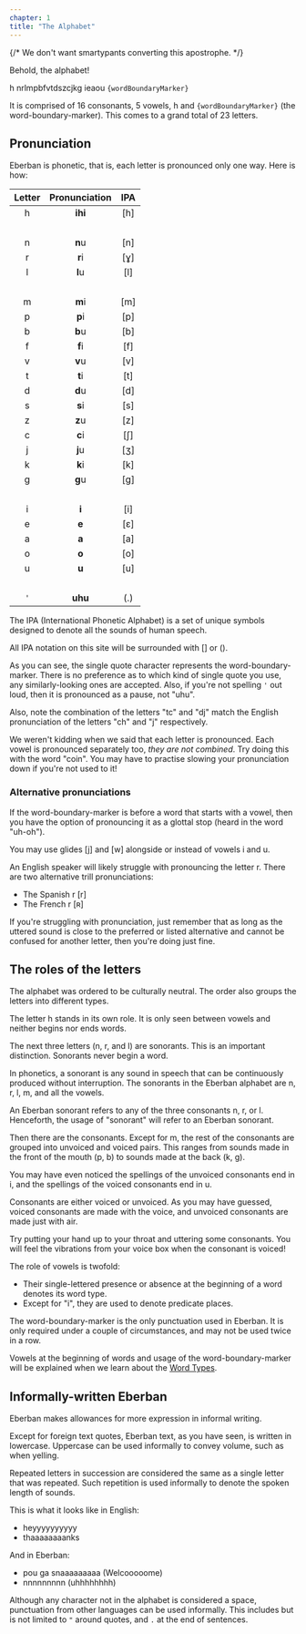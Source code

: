 ```yaml
---
chapter: 1
title: "The Alphabet"
---
```


{/* We don't want smartypants converting this apostrophe. */}

Behold, the alphabet!

<p>
  <span class="text-orange-600 dark:text-orange-200">h</span>
  <span class="text-cyan-600 dark:text-cyan-200">nrlmpbfvtdszcjkg</span>
  <span class="text-fuchsia-600 dark:text-fuchsia-200">ieaou</span>
  <code class="text-green-600 dark:text-green-400">{wordBoundaryMarker}</code>
</p>

It is comprised of
<span class="text-cyan-600 dark:text-cyan-200">16 consonants</span>,
<span class="text-fuchsia-600 dark:text-fuchsia-200">5 vowels</span>,
<span class="text-orange-600 dark:text-orange-200">h</span> and <code class="text-green-600 dark:text-green-400">{wordBoundaryMarker}</code>
(the word-boundary-marker). This comes to a grand total of 23 letters.

## Pronunciation

Eberban is phonetic, that is, each letter is pronounced only one way. Here is
how:

| Letter | Pronunciation                                                                  | IPA |
|:------:|:------------------------------------------------------------------------------:|:---:|
|   h    | <AudioButton src="/audio/alphabet/01_h.mp3"><strong>ihi</strong></AudioButton> | [h] |
| &nbsp; |                                                                                |     |
|   n    | <AudioButton src="/audio/alphabet/02_n.mp3"><strong>n</strong>u</AudioButton>  | [n] |
|   r    | <AudioButton src="/audio/alphabet/03_r.mp3"><strong>r</strong>i</AudioButton>  | [ɣ] |
|   l    | <AudioButton src="/audio/alphabet/04_l.mp3"><strong>l</strong>u</AudioButton>  | [l] |
| &nbsp; |                                                                                |     |
|   m    | <AudioButton src="/audio/alphabet/05_m.mp3"><strong>m</strong>i</AudioButton>  | [m] |
|   p    | <AudioButton src="/audio/alphabet/06_p.mp3"><strong>p</strong>i</AudioButton>  | [p] |
|   b    | <AudioButton src="/audio/alphabet/07_b.mp3"><strong>b</strong>u</AudioButton>  | [b] |
|   f    | <AudioButton src="/audio/alphabet/08_f.mp3"><strong>f</strong>i</AudioButton>  | [f] |
|   v    | <AudioButton src="/audio/alphabet/09_v.mp3"><strong>v</strong>u</AudioButton>  | [v] |
|   t    | <AudioButton src="/audio/alphabet/10_t.mp3"><strong>t</strong>i</AudioButton>  | [t] |
|   d    | <AudioButton src="/audio/alphabet/11_d.mp3"><strong>d</strong>u</AudioButton>  | [d] |
|   s    | <AudioButton src="/audio/alphabet/12_s.mp3"><strong>s</strong>i</AudioButton>  | [s] |
|   z    | <AudioButton src="/audio/alphabet/13_z.mp3"><strong>z</strong>u</AudioButton>  | [z] |
|   c    | <AudioButton src="/audio/alphabet/14_c.mp3"><strong>c</strong>i</AudioButton>  | [ʃ] |
|   j    | <AudioButton src="/audio/alphabet/15_j.mp3"><strong>j</strong>u</AudioButton>  | [ʒ] |
|   k    | <AudioButton src="/audio/alphabet/16_k.mp3"><strong>k</strong>i</AudioButton>  | [k] |
|   g    | <AudioButton src="/audio/alphabet/17_g.mp3"><strong>g</strong>u</AudioButton>  | [ɡ] |
| &nbsp; |                                                                                |     |
|   i    | <AudioButton src="/audio/alphabet/18_i.mp3"><strong>i</strong></AudioButton>   | [i] |
|   e    | <AudioButton src="/audio/alphabet/19_e.mp3"><strong>e</strong></AudioButton>   | [ɛ] |
|   a    | <AudioButton src="/audio/alphabet/20_a.mp3"><strong>a</strong></AudioButton>   | [a] |
|   o    | <AudioButton src="/audio/alphabet/21_o.mp3"><strong>o</strong></AudioButton>   | [o] |
|   u    | <AudioButton src="/audio/alphabet/22_u.mp3"><strong>u</strong></AudioButton>   | [u] |
| &nbsp; |                                                                                |     |
|  `'`   | <AudioButton src="/audio/alphabet/23_'.mp3"><strong>uhu</strong></AudioButton> | (.) |

<Info type="jargon" title="IPA">
The IPA (International Phonetic Alphabet) is a set of unique symbols designed
to denote all the sounds of human speech.

All IPA notation on this site will be surrounded with [] or ().
</Info>

As you can see, the single quote character represents the word-boundary-marker.
There is no preference as to which kind of single quote you use, any
similarly-looking ones are accepted. Also, if you're not spelling `'` out loud,
then it is pronounced as a pause, not "uhu".

Also, note the combination of the letters "tc" and "dj" match the English
pronunciation of the letters "ch" and "j" respectively.

We weren't kidding when we said that each letter is pronounced. Each vowel is
pronounced separately too, _they are not combined_. Try doing this with the word
"coin". You may have to practise slowing your pronunciation down if you're not
used to it!

### Alternative pronunciations

If the word-boundary-marker is before a word that starts with a vowel, then you
have the option of pronouncing it as a glottal stop (heard in the word "uh-oh").

You may use glides <AudioButton src="/audio/alt/glide_y.mp3">[j]</AudioButton>
and <AudioButton src="/audio/alt/glide_w.mp3">[w]</AudioButton> alongside or
instead of vowels i and u. 

An English speaker will likely struggle with pronouncing the letter r. There are
two alternative trill pronunciations:

- The Spanish r <AudioButton src="/audio/alt/r_spanish.mp3">[r]</AudioButton>
- The French r <AudioButton src="/audio/alt/r_french.mp3">[ʀ]</AudioButton>

If you're struggling with pronunciation, just remember that as long as the
uttered sound is close to the preferred or listed alternative and cannot be
confused for another letter, then you're doing just fine.

## The roles of the letters

The alphabet was ordered to be culturally neutral. The order also groups the
letters into different types.

The letter h stands in its own role. It is only seen between vowels and neither
begins nor ends words.

The next three letters (n, r, and l) are sonorants. This is an important
distinction. Sonorants never begin a word.

<Info type="jargon" title="Sonorants">
In phonetics, a sonorant is any sound in speech that can be continuously
produced without interruption. The sonorants in the Eberban alphabet are n, r,
l, m, and all the vowels.

An Eberban sonorant refers to any of the three consonants n, r, or l.
Henceforth, the usage of "sonorant" will refer to an Eberban sonorant.
</Info>

Then there are the consonants. Except for m, the rest of the consonants are
grouped into unvoiced and voiced pairs. This ranges from sounds made in the
front of the mouth (p, b) to sounds made at the back (k, g).

You may have even noticed the spellings of the unvoiced consonants end in i, and
the spellings of the voiced consonants end in u.

<Info type="jargon" title="Voicing Consonants">
Consonants are either voiced or unvoiced. As you may have guessed, voiced
consonants are made with the voice, and unvoiced consonants are made just with
air. 

Try putting your hand up to your throat and uttering some consonants. You will
feel the vibrations from your voice box when the consonant is voiced!
</Info>

The role of vowels is twofold:

- Their single-lettered presence or absence at the beginning of a word denotes
its word type.
- Except for "i", they are used to denote predicate places.

The word-boundary-marker is the only punctuation used in Eberban. It is only
required under a couple of circumstances, and may not be used twice in a row.

Vowels at the beginning of words and usage of the word-boundary-marker will be
explained when we learn about the [Word&nbsp;Types](/chapters/word-types).

## Informally-written Eberban

Eberban makes allowances for more expression in informal writing.

Except for foreign text quotes, Eberban text, as you have seen, is written in
lowercase. Uppercase can be used informally to convey volume,
such as when yelling.

Repeated letters in succession are considered the same as a single letter that
was repeated. Such repetition is used informally to denote the spoken length of
sounds.

This is what it looks like in English:

- heyyyyyyyyyy
- thaaaaaaaanks

And in Eberban:

- pou ga snaaaaaaaaa (Welcooooome)
- nnnnnnnnn (uhhhhhhhh)

Although any character not in the alphabet is considered a space, punctuation
from other languages can be used informally. This includes but is not
limited to `"` around quotes, and `.` at the end of sentences.
